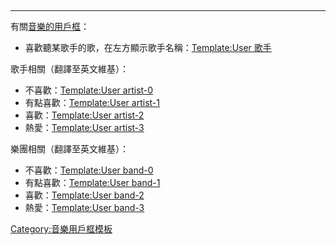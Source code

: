 {{Userbox
  |id={{{1}}}
  |id-c=#C0C8FF
  |id-fc=black
  |id-s=13
  |info=這個用戶不厭惡團體 '''[[{{{1}}}]]'''（也可以說是稍微喜歡）。
  |info-c=#F0F8FF
  |info-s=10
  |info-fc=black
  |border-c=#C0C8FF
  |border-s=1
}}

<noinclude>
<div style="clear:both;"><!--這一行的用意在於消除文繞圖-->&nbsp;</div>
----
有關[[Wikipedia:用戶框/音樂|音樂的用戶框]]：
*喜歡聽某歌手的歌，在左方顯示歌手名稱：[[Template:User 歌手]]

歌手相關（翻譯至英文維基）：
*不喜歡：[[Template:User artist-0]]
*有點喜歡：[[Template:User artist-1]]
*喜歡：[[Template:User artist-2]]
*熱愛：[[Template:User artist-3]]

樂團相關（翻譯至英文維基）：
*不喜歡：[[Template:User band-0]]
*有點喜歡：[[Template:User band-1]]
*喜歡：[[Template:User band-2]]
*熱愛：[[Template:User band-3]]

[[Category:音樂用戶框模板]]
</noinclude>